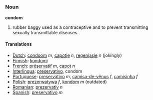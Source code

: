 ===Noun===
'''condom'''

# rubber baggy used as a contraceptive and to prevent transmitting sexually transmittable diseases.

====Translations====
*[[Dutch]]: [[condoom]] ''m'', [[capotje]] ''n'', [[regenjasje]] ''n'' (jokingly)
*[[Finnish]]: [[kondomi]]
*[[French]]: [[préservatif]] ''m'', [[capot]] ''n''
*[[Interlingua]]: [[preservativo]], condom
*[[Portuguese]]: [[preservativo]] ''m'', [[camisa-de-vênus]] ''f'', [[camisinha]] ''f''
*[[Polish]]: [[prezerwatywa]] ''f'', [[kondom]] ''m'' (outdated)
*[[Romanian]]: [[prezervativ]] ''n''
*[[Spanish]]: [[preservativo]] ''m''